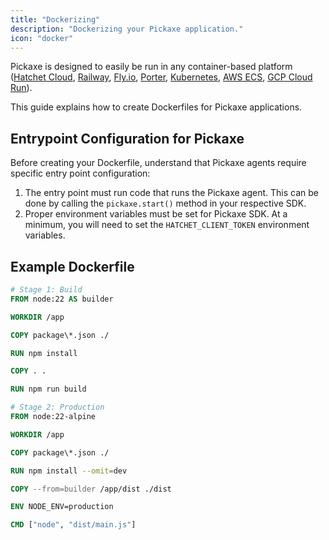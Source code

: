 ```yaml
---
title: "Dockerizing"
description: "Dockerizing your Pickaxe application."
icon: "docker"
---
```


Pickaxe is designed to easily be run in any container-based platform ([Hatchet Cloud](https://docs.hatchet.run/home/compute), [Railway](https://railway.app), [Fly.io](https://fly.io), [Porter](https://porter.run), [Kubernetes](https://kubernetes.io), [AWS ECS](https://aws.amazon.com/ecs), [GCP Cloud Run](https://cloud.google.com/run)).

This guide explains how to create Dockerfiles for Pickaxe applications.

## Entrypoint Configuration for Pickaxe

Before creating your Dockerfile, understand that Pickaxe agents require specific entry point configuration:

1. The entry point must run code that runs the Pickaxe agent. This can be done by calling the `pickaxe.start()` method in your respective SDK.
2. Proper environment variables must be set for Pickaxe SDK. At a minimum, you will need to set the `HATCHET_CLIENT_TOKEN` environment variables.

## Example Dockerfile

```dockerfile
# Stage 1: Build
FROM node:22 AS builder

WORKDIR /app

COPY package\*.json ./

RUN npm install

COPY . .

RUN npm run build

# Stage 2: Production
FROM node:22-alpine

WORKDIR /app

COPY package\*.json ./

RUN npm install --omit=dev

COPY --from=builder /app/dist ./dist

ENV NODE_ENV=production

CMD ["node", "dist/main.js"]
```